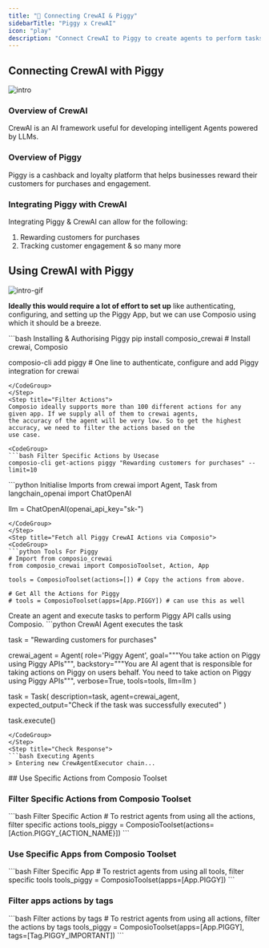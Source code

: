 ```yaml
---
title: "🚀 Connecting CrewAI & Piggy"
sidebarTitle: "Piggy x CrewAI"
icon: "play"
description: "Connect CrewAI to Piggy to create agents to perform tasks using natural language"
---
```


## Connecting CrewAI with Piggy
![intro](/media/intro.jpg)

### Overview of CrewAI

CrewAI is an AI framework useful for developing intelligent Agents powered by LLMs.

### Overview of Piggy

Piggy is a cashback and loyalty platform that helps businesses reward their customers for purchases and engagement.

### Integrating Piggy with CrewAI

Integrating Piggy & CrewAI can allow for the following:

1. Rewarding customers for purchases
2. Tracking customer engagement
& so many more

## Using CrewAI with Piggy
![intro-gif](/media/intro.gif)
<Steps>
<Step title="Setting Up the Environment">

**Ideally this would require a lot of effort to set up** like authenticating, configuring, and setting up the Piggy App, but we can use Composio using which it should be a breeze.

<CodeGroup>
```bash Installing & Authorising Piggy
pip install composio_crewai # Install crewai, Composio 

composio-cli add piggy # One line to authenticate, configure and add Piggy integration for crewai
```
</CodeGroup>
</Step>
<Step title="Filter Actions">
Composio ideally supports more than 100 different actions for any given app. If we supply all of them to crewai agents, 
the accuracy of the agent will be very low. So to get the highest accuracy, we need to filter the actions based on the 
use case.

<CodeGroup>
```bash Filter Specific Actions by Usecase
composio-cli get-actions piggy "Rewarding customers for purchases" --limit=10
```
</CodeGroup>

</Step>
<Step title="Import Base Packages">

<CodeGroup>
```python Initialise Imports
from crewai import Agent, Task
from langchain_openai import ChatOpenAI

llm = ChatOpenAI(openai_api_key="sk-<OPENAI KEY>")
```
</CodeGroup>
</Step>
<Step title="Fetch all Piggy CrewAI Actions via Composio">
<CodeGroup>
```python Tools For Piggy
# Import from composio_crewai
from composio_crewai import ComposioToolset, Action, App

tools = ComposioToolset(actions=[]) # Copy the actions from above. 

# Get All the Actions for Piggy
# tools = ComposioToolset(apps=[App.PIGGY]) # can use this as well
```
</CodeGroup>
</Step>
<Step title="Execute the Agent">
Create an agent and execute tasks to perform Piggy API calls using Composio. 
<CodeGroup>
```python CrewAI Agent executes the task

task = "Rewarding customers for purchases"

crewai_agent = Agent(
    role='Piggy Agent',
    goal="""You take action on Piggy using Piggy APIs""",
    backstory="""You are AI agent that is responsible for taking actions on Piggy on users behalf. You need to take action on Piggy using Piggy APIs""",
    verbose=True,
    tools=tools,
    llm=llm
)

task = Task(
    description=task,
    agent=crewai_agent,
    expected_output="Check if the task was successfully executed"
)

task.execute()
```
</CodeGroup>
</Step>
<Step title="Check Response">
```bash Executing Agents
> Entering new CrewAgentExecutor chain...
```
</Step>
</Steps>
## Use Specific Actions from Composio Toolset

### Filter Specific Actions from Composio Toolset

<CodeGroup>
```bash Filter Specific Action
# To restrict agents from using all the actions, filter specific actions
tools_piggy = ComposioToolset(actions=[Action.PIGGY_{ACTION_NAME}])
```
</CodeGroup>

### Use Specific Apps from Composio Toolset
<CodeGroup>
```bash Filter Specific App
# To restrict agents from using all tools, filter specific tools
tools_piggy = ComposioToolset(apps=[App.PIGGY])
```
</CodeGroup>

### Filter apps actions by tags 
<CodeGroup>
```bash Filter actions by tags
# To restrict agents from using all actions, filter the actions by tags
tools_piggy = ComposioToolset(apps=[App.PIGGY], tags=[Tag.PIGGY_IMPORTANT])
```
</CodeGroup>